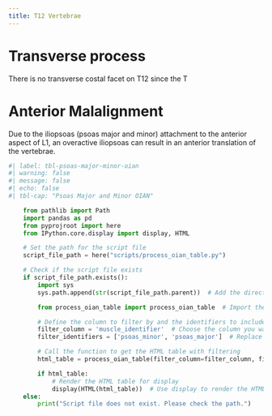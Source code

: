 ```yaml
---
title: T12 Vertebrae
---
```



# Transverse process

There is no transverse costal facet on T12 since the T


# Anterior Malalignment

Due to the iliopsoas (psoas major and minor) attachment to the anterior aspect of L1, an overactive iliopsoas can result in an anterior translation of the vertebrae.


```python
#| label: tbl-psoas-major-minor-oian
#| warning: false
#| message: false
#| echo: false
#| tbl-cap: "Psoas Major and Minor OIAN"

    from pathlib import Path
    import pandas as pd
    from pyprojroot import here
    from IPython.core.display import display, HTML

    # Set the path for the script file
    script_file_path = here("scripts/process_oian_table.py")

    # Check if the script file exists
    if script_file_path.exists():
        import sys
        sys.path.append(str(script_file_path.parent))  # Add the directory of the script to the system path

        from process_oian_table import process_oian_table  # Import the specific function

        # Define the column to filter by and the identifiers to include
        filter_column = 'muscle_identifier'  # Choose the column you want to filter by
        filter_identifiers = ['psoas_minor', 'psoas_major']  # Replace with actual identifiers you want to include

        # Call the function to get the HTML table with filtering
        html_table = process_oian_table(filter_column=filter_column, filter_identifiers=filter_identifiers)

        if html_table:
            # Render the HTML table for display
            display(HTML(html_table))  # Use display to render the HTML properly
    else:
        print("Script file does not exist. Please check the path.")
```